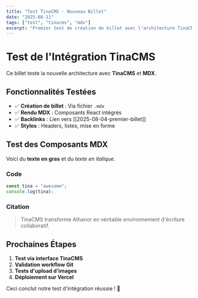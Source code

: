 ```yaml
---
title: "Test TinaCMS - Nouveau Billet"
date: "2025-08-11"
tags: ["test", "tinacms", "mdx"]
excerpt: "Premier test de création de billet avec l'architecture TinaCMS + MDX"
---
```


# Test de l'Intégration TinaCMS

Ce billet teste la nouvelle architecture avec **TinaCMS** et **MDX**.

## Fonctionnalités Testées

- ✅ **Création de billet** : Via fichier `.mdx`
- ✅ **Rendu MDX** : Composants React intégrés
- ✅ **Backlinks** : Lien vers [[2025-08-04-premier-billet]]
- ✅ **Styles** : Headers, listes, mise en forme

## Test des Composants MDX

Voici du **texte en gras** et du *texte en italique*.

### Code

```javascript
const tina = "awesome";
console.log(tina);
```

### Citation

> TinaCMS transforme Athanor en véritable environnement d'écriture collaboratif.

## Prochaines Étapes

1. **Test via interface TinaCMS**
2. **Validation workflow Git**  
3. **Tests d'upload d'images**
4. **Déploiement sur Vercel**

Ceci conclut notre test d'intégration réussie ! 🎉